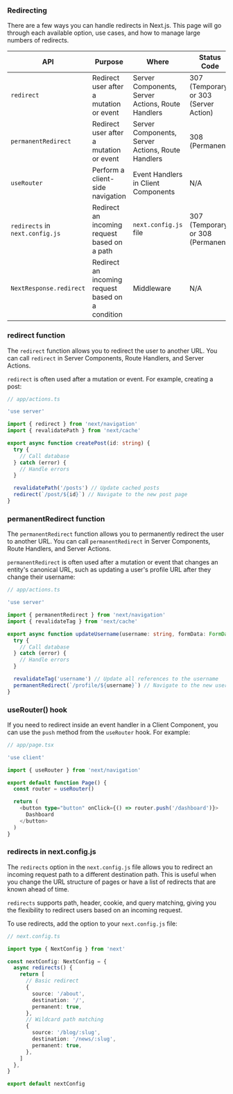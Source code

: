 ### Redirecting

There are a few ways you can handle redirects in Next.js. This page will go through each available option, use cases, and how to manage large numbers of redirects.

| API                       | Purpose                                                        | Where                                        | Status Code                     |
|---------------------------|----------------------------------------------------------------|----------------------------------------------|----------------------------------|
| `redirect`                | Redirect user after a mutation or event                        | Server Components, Server Actions, Route Handlers | 307 (Temporary) or 303 (Server Action) |
| `permanentRedirect`       | Redirect user after a mutation or event                        | Server Components, Server Actions, Route Handlers | 308 (Permanent)                 |
| `useRouter`               | Perform a client-side navigation                               | Event Handlers in Client Components          | N/A                              |
| `redirects` in `next.config.js` | Redirect an incoming request based on a path                  | `next.config.js` file                       | 307 (Temporary) or 308 (Permanent) |
| `NextResponse.redirect`   | Redirect an incoming request based on a condition              | Middleware                                  | N/A                              |

### redirect function

The `redirect` function allows you to redirect the user to another URL. You can call `redirect` in Server Components, Route Handlers, and Server Actions.

`redirect` is often used after a mutation or event. For example, creating a post:

```ts
// app/actions.ts

'use server'

import { redirect } from 'next/navigation'
import { revalidatePath } from 'next/cache'

export async function createPost(id: string) {
  try {
    // Call database
  } catch (error) {
    // Handle errors
  }

  revalidatePath('/posts') // Update cached posts
  redirect(`/post/${id}`) // Navigate to the new post page
}
```

### permanentRedirect function

The `permanentRedirect` function allows you to permanently redirect the user to another URL. You can call `permanentRedirect` in Server Components, Route Handlers, and Server Actions.

`permanentRedirect` is often used after a mutation or event that changes an entity's canonical URL, such as updating a user's profile URL after they change their username:

```ts
// app/actions.ts

'use server'

import { permanentRedirect } from 'next/navigation'
import { revalidateTag } from 'next/cache'

export async function updateUsername(username: string, formData: FormData) {
  try {
    // Call database
  } catch (error) {
    // Handle errors
  }

  revalidateTag('username') // Update all references to the username
  permanentRedirect(`/profile/${username}`) // Navigate to the new user profile
}
```

### useRouter() hook

If you need to redirect inside an event handler in a Client Component, you can use the `push` method from the `useRouter` hook. For example:

```ts
// app/page.tsx

'use client'

import { useRouter } from 'next/navigation'

export default function Page() {
  const router = useRouter()

  return (
    <button type="button" onClick={() => router.push('/dashboard')}>
      Dashboard
    </button>
  )
}
```
### redirects in next.config.js

The `redirects` option in the `next.config.js` file allows you to redirect an incoming request path to a different destination path. This is useful when you change the URL structure of pages or have a list of redirects that are known ahead of time.

`redirects` supports path, header, cookie, and query matching, giving you the flexibility to redirect users based on an incoming request.

To use redirects, add the option to your `next.config.js` file:

```ts
// next.config.ts

import type { NextConfig } from 'next'

const nextConfig: NextConfig = {
  async redirects() {
    return [
      // Basic redirect
      {
        source: '/about',
        destination: '/',
        permanent: true,
      },
      // Wildcard path matching
      {
        source: '/blog/:slug',
        destination: '/news/:slug',
        permanent: true,
      },
    ]
  },
}

export default nextConfig
```